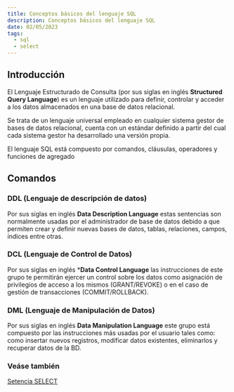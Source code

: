 ```yaml
---
title: Conceptos básicos del lenguaje SQL
description: Conceptos básicos del lenguaje SQL
date: 02/05/2023
tags:
  - sql
  - select
---
```


## Introducción

El Lenguaje Estructurado de Consulta (por sus siglas en inglés **Structured Query Language**) es un lenguaje utilizado para definir, controlar y acceder a los datos almacenados en una base de datos relacional.

Se trata de un lenguaje universal empleado en cualquier sistema gestor de bases de datos relacional, cuenta con un estándar definido a partir del cual cada sistema gestor ha desarrollado una versión propia.

El lenguaje SQL está compuesto por comandos, cláusulas, operadores y funciones de agregado

## Comandos

### DDL (Lenguaje de descripción de datos)
Por sus siglas en inglés **Data Description Language** estas sentencias son normalmente usadas por el administrador de base de datos debido a que permiten crear y definir nuevas bases de datos, tablas, relaciones, campos, índices entre otras.

### DCL (Lenguaje de Control de Datos)
Por sus siglas en inglés ***Data Control Language** las instrucciones de este grupo te permitirán ejercer un control sobre los datos como asignación de privilegios de acceso a los mismos (GRANT/REVOKE) o en el caso de gestión de transacciones (COMMIT/ROLLBACK).

### DML (Lenguaje de Manipulación de Datos)
Por sus siglas en inglés **Data Manipulation Language** este grupo está compuesto por las instrucciones más usadas por el usuario tales como:  como insertar nuevos registros, modificar datos existentes, eliminarlos y recuperar datos de la BD.

### Veáse también
[Setencia SELECT](/blog/sentencia-select/)
